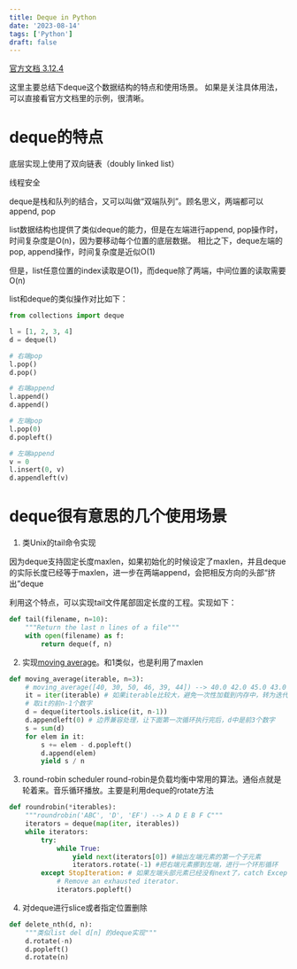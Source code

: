 ```yaml
---
title: Deque in Python
date: '2023-08-14'
tags: ['Python']
draft: false
---
```


[官方文档 3.12.4](https://docs.python.org/3/library/collections.html#collections.deque)

这里主要总结下deque这个数据结构的特点和使用场景。 如果是关注具体用法，可以直接看官方文档里的示例，很清晰。

# deque的特点
底层实现上使用了双向链表（doubly linked list）

线程安全

deque是栈和队列的结合，又可以叫做“双端队列”。顾名思义，两端都可以append, pop

list数据结构也提供了类似deque的能力，但是在左端进行append, pop操作时，时间复杂度是O(n)，因为要移动每个位置的底层数据。 相比之下，deque左端的pop, append操作，时间复杂度是近似O(1)

但是，list任意位置的index读取是O(1)，而deque除了两端，中间位置的读取需要O(n)

list和deque的类似操作对比如下：

```python
from collections import deque

l = [1, 2, 3, 4]
d = deque(l)

# 右端pop
l.pop()
d.pop()

# 右端append
l.append()
d.append()

# 左端pop
l.pop(0)
d.popleft()

# 左端append
v = 0
l.insert(0, v)
d.appendleft(v)

```

# deque很有意思的几个使用场景

1. 类Unix的tail命令实现

因为deque支持固定长度maxlen，如果初始化的时候设定了maxlen，并且deque的实际长度已经等于maxlen，进一步在两端append，会把相反方向的头部“挤出”deque

利用这个特点，可以实现tail文件尾部固定长度的工程。实现如下：

```python
def tail(filename, n=10):
    """Return the last n lines of a file"""
    with open(filename) as f:
        return deque(f, n)
```


2. 实现[moving average](https://en.wikipedia.org/wiki/Moving_average)。和1类似，也是利用了maxlen

```python
def moving_average(iterable, n=3):
	# moving_average([40, 30, 50, 46, 39, 44]) --> 40.0 42.0 45.0 43.0
    it = iter(iterable) # 如果iterable比较大，避免一次性加载到内存中，转为迭代器，一个一个处理
    # 取it的前n-1个数字
    d = deque(itertools.islice(it, n-1))
    d.appendleft(0) # 边界兼容处理，让下面第一次循环执行完后，d中是前3个数字
    s = sum(d)
    for elem in it:
        s += elem - d.popleft()
        d.append(elem)
        yield s / n
```

3. round-robin scheduler
round-robin是负载均衡中常用的算法。通俗点就是轮着来。音乐循环播放。主要是利用deque的rotate方法

```python
def roundrobin(*iterables):
    """roundrobin('ABC', 'D', 'EF') --> A D E B F C"""
    iterators = deque(map(iter, iterables))
    while iterators:
        try:
            while True:
                yield next(iterators[0]) #输出左端元素的第一个子元素
                iterators.rotate(-1) #把右端元素挪到左端，进行一个环形循环
        except StopIteration: # 如果左端头部元素已经没有next了，catch Exception
            # Remove an exhausted iterator.
            iterators.popleft()
```

4. 对deque进行slice或者指定位置删除
```python
def delete_nth(d, n):
	"""类似list del d[n] 的deque实现"""
    d.rotate(-n)
    d.popleft()
    d.rotate(n)
```